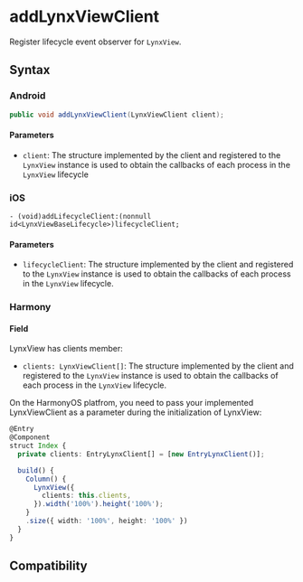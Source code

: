 # addLynxViewClient

Register lifecycle event observer for `LynxView`.

## Syntax

### Android

```java
public void addLynxViewClient(LynxViewClient client);
```

#### Parameters

- `client`: The structure implemented by the client and registered to the `LynxView` instance is used to obtain the callbacks of each process in the `LynxView` lifecycle

### iOS

```objc
- (void)addLifecycleClient:(nonnull id<LynxViewBaseLifecycle>)lifecycleClient;
```

#### Parameters

- `lifecycleClient`: The structure implemented by the client and registered to the `LynxView` instance is used to obtain the callbacks of each process in the `LynxView` lifecycle.

### Harmony

#### Field

LynxView has clients member:

- `clients: LynxViewClient[]`: The structure implemented by the client and registered to the `LynxView` instance is used to obtain the callbacks of each process in the `LynxView` lifecycle.

On the HarmonyOS platfrom, you need to pass your implemented LynxViewClient as a parameter during the initialization of LynxView:

```typescript
@Entry
@Component
struct Index {
  private clients: EntryLynxClient[] = [new EntryLynxClient()];

  build() {
    Column() {
      LynxView({
        clients: this.clients,
      }).width('100%').height('100%');
    }
    .size({ width: '100%', height: '100%' })
  }
}
```


## Compatibility


<LegacyCompatTable metadata="lynx-native-api/lynx-view/add-lynx-view-client" />